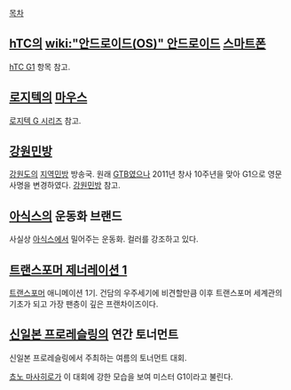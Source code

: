 [[목차]]

== [[hTC]]의 [[wiki:"안드로이드(OS)" 안드로이드]] [[스마트폰]] ==
[[hTC G1]] 항목 참고.

== [[로지텍]]의 [[마우스]] ==
[[로지텍 G 시리즈]] 참고.

== [[강원민방]] ==
[[강원도]]의 [[지역민방]] 방송국. 원래 [[GTB]]였으나 2011년 창사 10주년을 맞아 G1으로 영문 사명을 변경하였다. [[강원민방]] 참고.

== [[아식스]]의 운동화 브랜드 ==
사실상 [[아식스]]에서 밀어주는 운동화. 컬러를 강조하고 있다.

== [[트랜스포머 제너레이션 1]] ==
[[트랜스포머]] 애니메이션 1기. 건담의 우주세기에 비견할만큼 이후 트랜스포머 세계관의 기초가 되고 가장 팬층이 깊은 프랜차이즈이다.

== [[신일본 프로레슬링]]의 연간 토너먼트 ==
신일본 프로레슬링에서 주최하는 여름의 토너먼트 대회.

[[쵸노 마사히로]]가 이 대회에 강한 모습을 보여 미스터 G1이라고 불린다.
